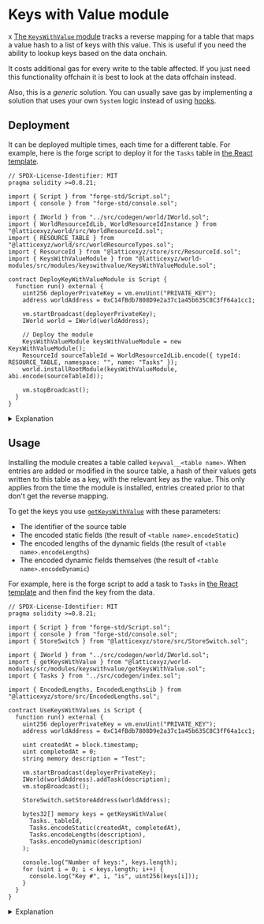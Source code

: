 
# Keys with Value module

x
[The `KeysWithValue` module](https://github.com/latticexyz/mud/tree/main/packages/world-modules/src/modules/keyswithvalue) tracks a reverse mapping for a table that maps a value hash to a list of keys with this value.
This is useful if you need the ability to lookup keys based on the data onchain.

<Callout type="warning" emoji="💰">
It costs additional gas for every write to the table affected.
If you just need this functionality offchain it is best to look at the data offchain instead.

Also, this is a _generic_ solution.
You can usually save gas by implementing a solution that uses your own `System` logic instead of using [hooks](/store/store-hooks).

</Callout>

## Deployment

It can be deployed multiple times, each time for a different table.
For example, here is the forge script to deploy it for the `Tasks` table in [the React template](https://github.com/latticexyz/mud/tree/main/templates/react).

<CollapseCode>

```solidity filename="DeployKeyWithValueModule.s.sol" copy showLineNumbers {8-11,22-24}
// SPDX-License-Identifier: MIT
pragma solidity >=0.8.21;

import { Script } from "forge-std/Script.sol";
import { console } from "forge-std/console.sol";

import { IWorld } from "../src/codegen/world/IWorld.sol";
import { WorldResourceIdLib, WorldResourceIdInstance } from "@latticexyz/world/src/WorldResourceId.sol";
import { RESOURCE_TABLE } from "@latticexyz/world/src/worldResourceTypes.sol";
import { ResourceId } from "@latticexyz/store/src/ResourceId.sol";
import { KeysWithValueModule } from "@latticexyz/world-modules/src/modules/keyswithvalue/KeysWithValueModule.sol";

contract DeployKeyWithValueModule is Script {
  function run() external {
    uint256 deployerPrivateKey = vm.envUint("PRIVATE_KEY");
    address worldAddress = 0xC14fBdb7808D9e2a37c1a45b635C8C3fF64a1cc1;

    vm.startBroadcast(deployerPrivateKey);
    IWorld world = IWorld(worldAddress);

    // Deploy the module
    KeysWithValueModule keysWithValueModule = new KeysWithValueModule();
    ResourceId sourceTableId = WorldResourceIdLib.encode({ typeId: RESOURCE_TABLE, namespace: "", name: "Tasks" });
    world.installRootModule(keysWithValueModule, abi.encode(sourceTableId));

    vm.stopBroadcast();
  }
}
```

</CollapseCode>

<details>

<summary>Explanation</summary>

```solidity
    KeysWithValueModule keysWithValueModule = new KeysWithValueModule();
```

Deploy the module.
Modules are stateless, so if there is already a copy of the contract on the blockchain you can just use that.

```solidity
    ResourceId sourceTableId =
       WorldResourceIdLib.encode({ typeId: RESOURCE_TABLE, namespace: "", name: "Tasks" });
```

Get the resourceID for the table that needs a reverse index.

```solidity
    world.installRootModule(keysWithValueModule, abi.encode(sourceTableId));
```

Actually install the module in the `World`.
At present it is a root module to ensure it can specify a hook on the relevant table.
In the future we might add a feature to allow it to be in a namespace.

</details>

## Usage

Installing the module creates a table called `keywval__<table name>`.
When entries are added or modified in the source table, a hash of their values gets written to this table as a key, with the relevant key as the value.
This only applies from the time the module is installed, entries created prior to that don't get the reverse mapping.

To get the keys you use [`getKeysWithValue`](https://github.com/latticexyz/mud/blob/main/packages/world-modules/src/modules/keyswithvalue/getKeysWithValue.sol#L18-L35) with these parameters:

- The identifier of the source table
- The encoded static fields (the result of `<table name>.encodeStatic`)
- The encoded lengths of the dynamic fields (the result of `<table name>.encodeLengths`)
- The encoded dynamic fields themselves (the result of `<table name>.encodeDynamic`)

For example, here is the forge script to add a task to `Tasks` in [the React template](https://github.com/latticexyz/mud/tree/main/templates/react) and then find the key from the data.

<CollapseCode>

```solidity filename="UseKeysWithValues.s.sol" copy showLineNumbers {8,27,29-34}
// SPDX-License-Identifier: MIT
pragma solidity >=0.8.21;

import { Script } from "forge-std/Script.sol";
import { console } from "forge-std/console.sol";
import { StoreSwitch } from "@latticexyz/store/src/StoreSwitch.sol";

import { IWorld } from "../src/codegen/world/IWorld.sol";
import { getKeysWithValue } from "@latticexyz/world-modules/src/modules/keyswithvalue/getKeysWithValue.sol";
import { Tasks } from "../src/codegen/index.sol";

import { EncodedLengths, EncodedLengthsLib } from "@latticexyz/store/src/EncodedLengths.sol";

contract UseKeysWithValues is Script {
  function run() external {
    uint256 deployerPrivateKey = vm.envUint("PRIVATE_KEY");
    address worldAddress = 0xC14fBdb7808D9e2a37c1a45b635C8C3fF64a1cc1;

    uint createdAt = block.timestamp;
    uint completedAt = 0;
    string memory description = "Test";

    vm.startBroadcast(deployerPrivateKey);
    IWorld(worldAddress).addTask(description);
    vm.stopBroadcast();

    StoreSwitch.setStoreAddress(worldAddress);

    bytes32[] memory keys = getKeysWithValue(
      Tasks._tableId,
      Tasks.encodeStatic(createdAt, completedAt),
      Tasks.encodeLengths(description),
      Tasks.encodeDynamic(description)
    );

    console.log("Number of keys:", keys.length);
    for (uint i = 0; i < keys.length; i++) {
      console.log("Key #", i, "is", uint256(keys[i]));
    }
  }
}
```

</CollapseCode>

<details>

<summary>Explanation</summary>

```solidity
import { Tasks } from "../src/codegen/index.sol";
```

It is easiest to use `getKeysWithValue` when you have the definition of the source table.

```solidity
    vm.startBroadcast(deployerPrivateKey);
    IWorld(worldAddress).addTask(description);
    vm.stopBroadcast();
```

Create an entry with this description.
The two static fields, `createdAt` and `completedAt`, are filled by [`TasksSystem.addTask`](https://github.com/latticexyz/mud/blob/main/templates/react/packages/contracts/src/systems/TasksSystem.sol#L8-L11).

```solidity
    StoreSwitch.setStoreAddress(worldAddress);
```

To read from `keywval__Tasks` we need to set the store address to `worldAddress`.

```solidity
    bytes32[] memory keys = getKeysWithValue(
        TasksTableId,
        Tasks.encodeStatic(createdAt,completedAt),
        Tasks.encodeLengths(description),
        Tasks.encodeDynamic(description)
    );
```

Actually get the key(s), using the encoded static fields, encoded lengths, and encoded dynamic fields.

</details>
